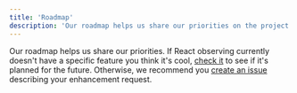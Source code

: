 ```yaml
---
title: 'Roadmap'
description: 'Our roadmap helps us share our priorities on the project.'
---
```


Our roadmap helps us share our priorities. If React observing currently doesn't have a
specific feature you think it's cool, [check
it](https://github.com/lvsouza/react-observing/issues)
to see if it's planned for the future. Otherwise, we recommend you
[create an issue](https://github.com/lvsouza/react-observing/issues) describing your enhancement request.
